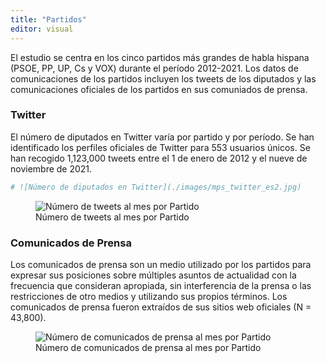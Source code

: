 ```yaml
---
title: "Partidos"
editor: visual
---
```


El estudio se centra en los cinco partidos más grandes de habla hispana (PSOE, PP, UP, Cs y VOX) durante el período 2012-2021. Los datos de comunicaciones de los partidos incluyen los tweets de los diputados y las comunicaciones oficiales de los partidos en sus comuniados de prensa.

### Twitter
El número de diputados en Twitter varía por partido y por período. Se han identificado los perfiles oficiales de Twitter para 553 usuarios únicos. Se han recogido 1,123,000 tweets entre el 1 de enero de 2012 y el nueve de noviembre de 2021.

```r

# ![Número de diputados en Twitter](./images/mps_twitter_es2.jpg)

```

![Número de tweets al mes por Partido](./images/tweets_parties_es.jpg)

### Comunicados de Prensa

Los comunicados de prensa son un medio utilizado por los partidos para expresar sus posiciones sobre múltiples asuntos de actualidad con la frecuencia que consideran apropiada, sin interferencia de la prensa o las restricciones de otro medios y utilizando sus propios términos. Los comunicados de prensa fueron extraídos de sus sitios web oficiales (N = 43,800). 

![Número de comunicados de prensa al mes por Partido](./images/prs_parties_es.jpg)
